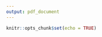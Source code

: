 ```yaml
---
output: pdf_document
---
```


```r
knitr::opts_chunk$set(echo = TRUE)
```



```r




```

```restructure

```


```r


```



```r

```

```save

```